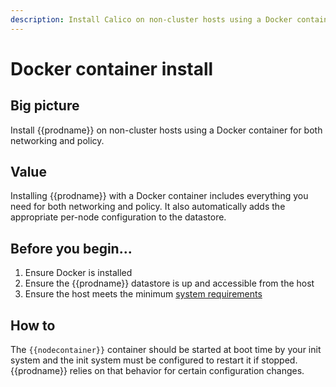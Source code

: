 ```yaml
---
description: Install Calico on non-cluster hosts using a Docker container.
---
```


# Docker container install


## Big picture

Install {{prodname}} on non-cluster hosts using a Docker container for both networking and policy.

## Value

Installing {{prodname}} with a Docker container includes everything you need for both networking and policy. It also automatically adds the appropriate per-node configuration to the datastore.

## Before you begin...

1. Ensure Docker is installed
1. Ensure the {{prodname}} datastore is up and accessible from the host
1. Ensure the host meets the minimum [system requirements](../requirements.mdx)

## How to

The `{{nodecontainer}}` container should be started at boot time by your init system and the init system must be configured to restart it if stopped. {{prodname}} relies on that behavior for certain configuration changes.

<DockerContainerService />
